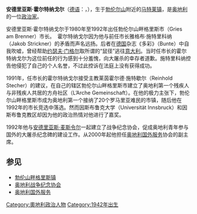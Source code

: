 '''安德里亚斯·霍尔特纳戈尔'''（[[德语|德语]]：'''{{lang|de|Andreas Hörtnagl}}'''，{{bd|1942年|11月28日|catIdx=H}}），生于[[勃伦尔山|勃伦尔山]]附近的[[马特莱镇|马特莱镇]]，是[[奥地利|奥地利]]的一位[[政治家|政治家]]。

安德里亚斯·霍尔特纳戈尔于1980年至1992年出任勃伦尔山畔格里斯市（Gries am Brenner）市长。 
霍尔特纳戈尔因为他与前任市长雅格布·施特里科纳（Jakob Strickner）的矛盾而声名远扬。后者在[[德国|德国]]杂志《多彩》（Bunte）中自我吹嘘，曾经帮助[[约瑟夫·门格尔|约瑟夫·门格尔]]取所谓的“鼠径”逃往[[意大利|意大利]]。当时任市长的霍尔特纳戈尔为这位前任的行为感到十分羞愧，向大屠杀的幸存者道歉。施特里科纳控告他侵犯了自己的个人名誉，不过此控诉在法庭上没有获得成功。

1991年，任市长的霍尔特纳戈尔接受主教莱茵霍尔德·施特歇尔（Reinhold Stecher）的建议，在自己的辖区勃伦尔山畔格里斯市建立了奥地利第一个残疾人与非残疾人共居的方舟社区（L’Arche Gemeinschaft）。在他的极力主张下，勃伦尔山畔格里斯市成为奥地利第一个接纳了20个罗马里亚难民的市镇，随后他在1992年的市长竞选中落选。然而因斯布鲁克大学（Universität Innsbruck）和因斯布鲁克教区却因为他的政治热情对他进行了嘉奖。

1992年他与[[安德里亚斯·麦斯令尔|安德里亚斯·麦斯令尔]]一起建立了战争纪念协会，促成奥地利青年参与国外的大屠杀纪念碑的建设工作。从2000年起他担任[[奥地利国外服务|奥地利国外服务]]协会的副主席。

==参见==

*[[勃伦山畔格里斯镇|勃伦山畔格里斯镇]]
*[[奥地利战争纪念协会|奥地利战争纪念协会]]
*[[奥地利国外服务|奥地利国外服务]]

{{DEFAULTSORT:Hörtnagl, Andreas}}
[[Category:奧地利政治人物|Category:奧地利政治人物]]
[[Category:1942年出生|Category:1942年出生]]